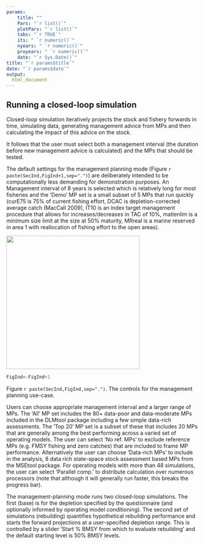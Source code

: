 ```yaml
---
params: 
    title: ""
    Pars: "`r list()`"
    plotPars: "`r list()`"
    tabs: "`r TRUE`"
    its: " `r numeric()`"
    nyears: " `r numeric()`"
    proyears: " `r numeric()`"
    date: "`r Sys.Date()`"
title: "`r params$title`"
date: "`r params$date`"
output:
  html_document
---
```




## Running a closed-loop simulation 

Closed-loop simulation iteratively projects the stock and fishery forwards in time, simulating data, generating management advice from MPs and then calculating the impact of this advice on the stock. 

It follows that the user must select both a management interval (the duration before new management advice is calculated) and the MPs that should be tested. 

The default settings for the management planning mode (Figure `r paste(SecInd,FigInd+1,sep=".")`) are deliberately intended to be computationally less demanding for demonstration purposes. An Management interval of 8 years is selected which is relatively long for most fisheries and the 'Demo' MP set is a small subset of 5 MPs that run quickly (curE75 is 75% of current fishing effort, DCAC is depletion-corrected average catch (MacCall 2009), IT10 is an index target management procedure that allows for increases/decreases in TAC of 10%, matlenlim is a minimum size limit at the size at 50% maturity, MRreal is a marine reserved in area 1 with reallocation of fishing effort to the open areas). 



<img src="./Images/Mplan_controls.jpg" width="350">

```r

FigInd<-FigInd+1

```

Figure `r paste(SecInd,FigInd,sep=".")`. The controls for the management planning use-case.  


Users can choose appropriate management interval and a larger range of MPs. The 'All' MP set includes the 80+ data-poor and data-moderate MPs included in the DLMtool package including a few simple data-rich assessments. The 'Top 20' MP set is a subset of these that includes 20 MPs that are generally among the best performing across a varied set of operating models. The user can select 'No ref. MPs' to exclude reference MPs (e.g. FMSY fishing and zero catches) that are included to frame MP performance. Alternatively the user can choose 'Data-rich MPs' to include in the analysis, 8 data rich state-space stock assessment based MPs from the MSEtool package. For operating models with more than 48 simulations, the user can select 'Parallel comp.' to distribute calculation over numerous processors (note that although it will generally run faster, this breaks the progress bar).

The management-planning mode runs two closed-loop simulations. The first (base) is for the depletion specified by the questionnaire (and optionally informed by operating model conditioning). The second set of simulations (rebuilding) quantifies hypothetical rebuilding performance and starts the forward projections at a user-specified depletion range. This is controlled by a slider 'Start % BMSY from which to evaluate rebuilding' and the default starting level is 50% BMSY levels. 

